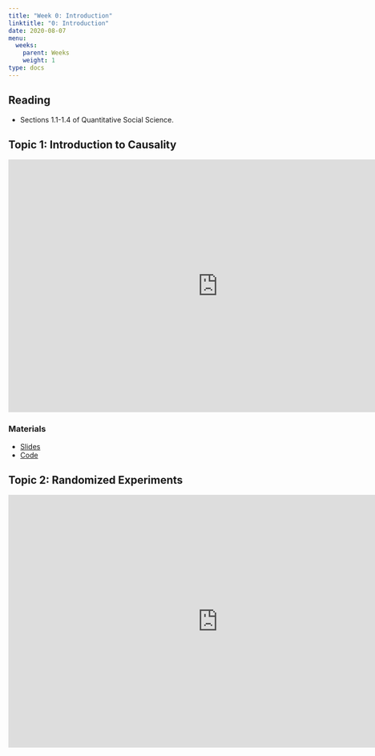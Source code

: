 ```yaml
---
title: "Week 0: Introduction"
linktitle: "0: Introduction"
date: 2020-08-07
menu:
  weeks:
    parent: Weeks
    weight: 1
type: docs
---
```


## Reading

- Sections 1.1-1.4 of Quantitative Social Science. 

## Topic 1: Introduction to Causality

<iframe width="835" height="505" src="https://www.youtube.com/embed/ORbzn0EzGs8" frameborder="0" allow="accelerometer; autoplay; encrypted-media; gyroscope; picture-in-picture" allowfullscreen></iframe>


### Materials

- [Slides](#)
- [Code](#)

## Topic 2: Randomized Experiments

<iframe width="835" height="505" src="https://www.youtube.com/embed/ORbzn0EzGs8" frameborder="0" allow="accelerometer; autoplay; encrypted-media; gyroscope; picture-in-picture" allowfullscreen></iframe>
